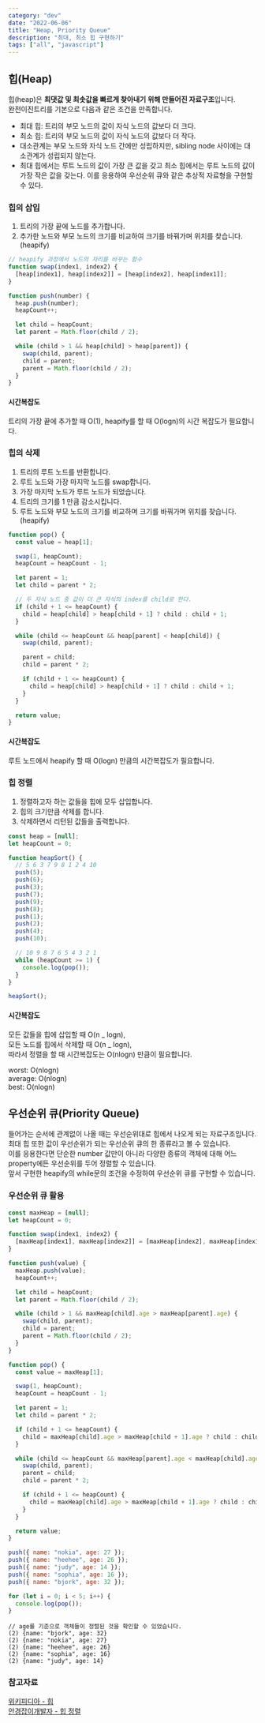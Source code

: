 ```yaml
---
category: "dev"
date: "2022-06-06"
title: "Heap, Priority Queue"
description: "최대, 최소 힙 구현하기"
tags: ["all", "javascript"]
---
```


## 힙(Heap)

힙(heap)은 **최댓값 및 최솟값을 빠르게 찾아내기 위해 만들어진 자료구조**입니다.<br/>
완전이진트리를 기본으로 다음과 같은 조건을 만족합니다.<br/>

- 최대 힙: 트리의 부모 노드의 값이 자식 노드의 값보다 더 크다.
- 최소 힙: 트리의 부모 노드의 값이 자식 노드의 값보다 더 작다.
- 대소관계는 부모 노드와 자식 노드 간에만 성립하지만, sibling node 사이에는 대소관계가 성립되지 않는다.
- 최대 힙에서는 루트 노드의 값이 가장 큰 값을 갖고 최소 힙에서는 루트 노드의 값이 가장 작은 값을 갖는다. 이를 응용하여 우선순위 큐와 같은 추상적 자료형을 구현할 수 있다.

### 힙의 삽입

1. 트리의 가장 끝에 노드를 추가합니다.
2. 추가한 노드와 부모 노드의 크기를 비교하여 크기를 바꿔가며 위치를 찾습니다.(heapify)

```javascript
// heapify 과정에서 노드의 자리를 바꾸는 함수
function swap(index1, index2) {
  [heap[index1], heap[index2]] = [heap[index2], heap[index1]];
}
```

```javascript
function push(number) {
  heap.push(number);
  heapCount++;

  let child = heapCount;
  let parent = Math.floor(child / 2);

  while (child > 1 && heap[child] > heap[parent]) {
    swap(child, parent);
    child = parent;
    parent = Math.floor(child / 2);
  }
}
```

#### 시간복잡도

트리의 가장 끝에 추가할 때 O(1),
heapify를 할 때 O(logn)의 시간 복잡도가 필요합니다.

### 힙의 삭제

1. 트리의 루트 노드를 반환합니다.
2. 루트 노드와 가장 마지막 노드를 swap합니다.
3. 가장 마지막 노드가 루트 노드가 되었습니다.
4. 트리의 크기를 1 만큼 감소시킵니다.
5. 루트 노드와 부모 노드의 크기를 비교하며 크기를 바꿔가며 위치를 찾습니다.(heapify)

```javascript
function pop() {
  const value = heap[1];

  swap(1, heapCount);
  heapCount = heapCount - 1;

  let parent = 1;
  let child = parent * 2;

  // 두 자식 노드 중 값이 더 큰 자식의 index를 child로 한다.
  if (child + 1 <= heapCount) {
    child = heap[child] > heap[child + 1] ? child : child + 1;
  }

  while (child <= heapCount && heap[parent] < heap[child]) {
    swap(child, parent);

    parent = child;
    child = parent * 2;

    if (child + 1 <= heapCount) {
      child = heap[child] > heap[child + 1] ? child : child + 1;
    }
  }

  return value;
}
```

#### 시간복잡도

루트 노드에서 heapify 할 때 O(logn) 만큼의 시간복잡도가 필요합니다.

### 힙 정렬

1. 정렬하고자 하는 값들을 힙에 모두 삽입합니다.
2. 힙의 크기만큼 삭제를 합니다.
3. 삭제하면서 리턴된 값들을 출력합니다.

```javascript
const heap = [null];
let heapCount = 0;

function heapSort() {
  // 5 6 3 7 9 8 1 2 4 10
  push(5);
  push(6);
  push(3);
  push(7);
  push(9);
  push(8);
  push(1);
  push(2);
  push(4);
  push(10);

  // 10 9 8 7 6 5 4 3 2 1
  while (heapCount >= 1) {
    console.log(pop());
  }
}

heapSort();
```

#### 시간복잡도

모든 값들을 힙에 삽입할 때 O(n _ logn),<br/>
모든 노드를 힙에서 삭제할 때 O(n _ logn),<br/>
따라서 정렬을 할 때 시간복잡도는 O(nlogn) 만큼이 필요합니다.

worst: O(nlogn)<br/>
average: O(nlogn)<br/>
best: O(nlogn)<br/>

## 우선순위 큐(Priority Queue)

들어가는 순서에 관계없이 나올 때는 우선순위대로 힙에서 나오게 되는 자료구조입니다.<br/>
최대 힙 또한 값이 우선순위가 되는 우선순위 큐의 한 종류라고 볼 수 있습니다.<br/>
이를 응용한다면 단순한 number 값만이 아니라 다양한 종류의 객체에 대해 어느 property에든 우선순위를 두어 정렬할 수 있습니다.<br/>
앞서 구현한 heapify의 while문의 조건을 수정하여 우선순위 큐를 구현할 수 있습니다.<br/>

### 우선순위 큐 활용

```javascript
const maxHeap = [null];
let heapCount = 0;

function swap(index1, index2) {
  [maxHeap[index1], maxHeap[index2]] = [maxHeap[index2], maxHeap[index1]];
}

function push(value) {
  maxHeap.push(value);
  heapCount++;

  let child = heapCount;
  let parent = Math.floor(child / 2);

  while (child > 1 && maxHeap[child].age > maxHeap[parent].age) {
    swap(child, parent);
    child = parent;
    parent = Math.floor(child / 2);
  }
}

function pop() {
  const value = maxHeap[1];

  swap(1, heapCount);
  heapCount = heapCount - 1;

  let parent = 1;
  let child = parent * 2;

  if (child + 1 <= heapCount) {
    child = maxHeap[child].age > maxHeap[child + 1].age ? child : child + 1;
  }

  while (child <= heapCount && maxHeap[parent].age < maxHeap[child].age) {
    swap(child, parent);
    parent = child;
    child = parent * 2;

    if (child + 1 <= heapCount) {
      child = maxHeap[child].age > maxHeap[child + 1].age ? child : child + 1;
    }
  }

  return value;
}

push({ name: "nokia", age: 27 });
push({ name: "heehee", age: 26 });
push({ name: "judy", age: 14 });
push({ name: "sophia", age: 16 });
push({ name: "bjork", age: 32 });

for (let i = 0; i < 5; i++) {
  console.log(pop());
}
```

```shell
// age를 기준으로 객체들이 정렬된 것을 확인할 수 있었습니다.
(2) {name: "bjork", age: 32}
(2) {name: "nokia", age: 27}
(2) {name: "heehee", age: 26}
(2) {name: "sophia", age: 16}
(2) {name: "judy", age: 14}
```

### 참고자료

[위키피디아 - 힙](<https://ko.wikipedia.org/wiki/%ED%9E%99_(%EC%9E%90%EB%A3%8C_%EA%B5%AC%EC%A1%B0)>)<br/>
[안경잡이개발자 - 힙 정렬](https://m.blog.naver.com/ndb796/221228342808)<br/>
